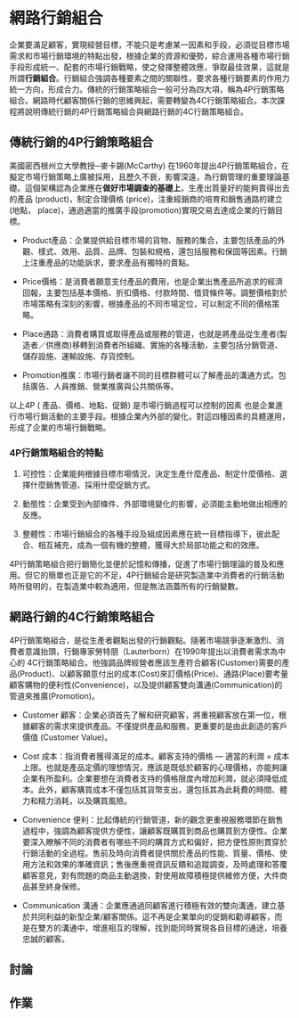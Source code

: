 # 網路行銷組合{#internet-marketing-mix}

企業要滿足顧客，實現經營目標，不能只是考慮某一因素和手段，必須從目標市場需求和市場行銷環境的特點出發，根據企業的資源和優勢，綜合運用各種市場行銷手段形成統一、配套的市場行銷戰略，使之發揮整體效應，爭取最佳效果，這就是所謂**行銷組合**。行銷組合強調各種要素之間的關聯性，要求各種行銷要素的作用力統一方向，形成合力。傳統的行銷策略組合一般可分為四大項，稱為4P行銷策略組合。網路時代顧客關係行銷的思維興起，需要轉變為4C行銷策略組合。本次課程將說明傳統行銷的4P行銷策略組合與網路行銷的4C行銷策略組合。

## 傳統行銷的4P行銷策略組合

美國密西根州立大學教授─麥卡錫(McCarthy) 在1960年提出4P行銷策略組合，在擬定市場行銷策略上廣被採用，且歷久不衰，影響深遠，為行銷管理的重要理論基礎。這個架構認為企業應在**做好市場調查的基礎上**，生產出質量好的能夠賣得出去的產品 (product)，制定合理價格 (price)，注重經銷商的培育和銷售通路的建立 (地點， place)，通過適當的推廣手段(promotion)實現交易去達成企業的行銷目標。

- Product產品：企業提供給目標市場的貨物、服務的集合，主要包括產品的外觀、樣式、效用、品質、品牌、包裝和規格，還包括服務和保固等因素。行銷上注重產品的功能訴求，要求產品有獨特的賣點。

- Price價格：是消費者願意支付產品的費用，也是企業出售產品所追求的經濟回報，主要包括基本價格、折扣價格、付款時間、借貸條件等。調整價格對於市場策略有深刻的影響，根據產品的不同市場定位，可以制定不同的價格策略。

- Place通路：消費者購買或取得產品或服務的管道，也就是將產品從生產者(製造者／供應商)移轉到消費者所組織、實施的各種活動，主要包括分銷管道、儲存設施、運輸設施、存貨控制。

- Promotion推廣：市場行銷者讓不同的目標群體可以了解產品的溝通方式。包括廣告、人員推銷、營業推廣與公共關係等。

以上4P ( 產品、價格、地點、促銷) 是市場行銷過程可以控制的因素 也是企業進行市場行銷活動的主要手段。根據企業內外部的變化，對這四種因素的具體運用，形成了企業的市場行銷戰略。

### 4P行銷策略組合的特點

1. 可控性：企業能夠根據目標市場情況，決定生產什麼產品、制定什麼價格、選擇什麼銷售管道、採用什麼促銷方式。

2. 動態性：企業受到內部條件、外部環境變化的影響，必須能主動地做出相應的反應。

3. 整體性：市場行銷組合的各種手段及組成因素應在統一目標指導下，彼此配合、相互補充，成為一個有機的整體，獲得大於局部功能之和的效應。

4P行銷策略組合把行銷簡化並便於記憶和傳播，促進了市場行銷理論的普及和應用。但它的簡單也正是它的不足，4P行銷組合是研究製造業中消費者的行銷活動時所發明的，在製造業中較為適用，但是無法涵蓋所有的行銷變數。

## 網路行銷的4C行銷策略組合

4P行銷策略組合，是從生產者觀點出發的行銷觀點。隨著市場競爭逐漸激烈、消費者意識抬頭，行銷專家勞特朋（Lauterborn）在1990年提出以消費者需求為中心的 4C行銷策略組合。他強調品牌經營者應該生產符合顧客(Customer)需要的產品(Product)、以顧客願意付出的成本(Cost)來訂價格(Price)、通路(Place)要考量顧客購物的便利性(Convenience)，以及提供顧客雙向溝通(Communication)的管道來推廣(Promotion)。

- Customer 顧客：企業必須首先了解和研究顧客，將重視顧客放在第一位，根據顧客的需求來提供產品。不僅提供產品和服務，更重要的是由此創造的客戶價值 (Customer Value)。

- Cost 成本：指消費者獲得滿足的成本。顧客支持的價格 — 適當的利潤 = 成本上限。也就是產品定價的理想情況，應該是既低於顧客的心理價格，亦能夠讓企業有所盈利。企業要想在消費者支持的價格限度內增加利潤，就必須降低成本。此外，顧客購買成本不僅包括其貨幣支出，還包括其為此耗費的時間、體力和精力消耗，以及購買風險。

- Convenience 便利：比起傳統的行銷管道，新的觀念更重視服務環節在銷售過程中，強調為顧客提供方便性，讓顧客既購買到商品也購買到方便性。企業要深入瞭解不同的消費者有哪些不同的購買方式和偏好，把方便性原則貫穿於行銷活動的全過程。售前及時向消費者提供關於產品的性能、質量、價格、使用方法和效果的準確資訊；售後應重視資訊反饋和追蹤調查，及時處理和答覆顧客意見，對有問題的商品主動退換，對使用故障積極提供維修方便，大件商品甚至終身保修。

- Communication 溝通：企業應通過同顧客進行積極有效的雙向溝通，建立基於共同利益的新型企業/顧客關係。這不再是企業單向的促銷和勸導顧客，而是在雙方的溝通中，增進相互的理解，找到能同時實現各自目標的通途，培養忠誠的顧客。

## 討論 {-}

## 作業 {-}
